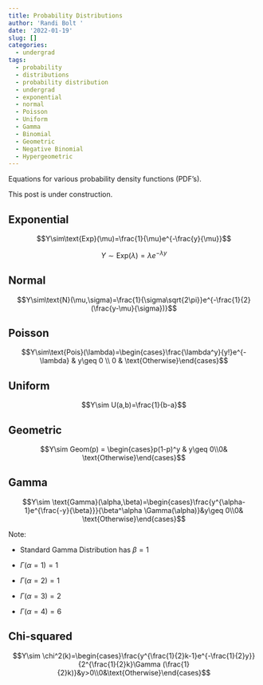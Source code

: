 ```yaml
---
title: Probability Distributions
author: 'Randi Bolt '
date: '2022-01-19'
slug: []
categories:
  - undergrad
tags:
  - probability
  - distributions
  - probability distribution
  - undergrad
  - exponential
  - normal
  - Poisson
  - Uniform
  - Gamma
  - Binomial
  - Geometric
  - Negative Binomial
  - Hypergeometric
---
```


Equations for various probability density functions (PDF's). 

This post is under construction.

## Exponential 

$$Y\sim\text{Exp}(\mu)=\frac{1}{\mu}e^{-\frac{y}{\mu}}$$

$$Y\sim\text{Exp}(\lambda)=\lambda e^{-\lambda y}$$

## Normal 

$$Y\sim\text{N}(\mu,\sigma)=\frac{1}{\sigma\sqrt{2\pi}}e^{-\frac{1}{2}(\frac{y-\mu}{\sigma})}$$

## Poisson

$$Y\sim\text{Pois}(\lambda)=\begin{cases}\frac{\lambda^y}{y!}e^{-\lambda} & y\geq 0 \\ 0 & \text{Otherwise}\end{cases}$$

## Uniform  

$$Y\sim U(a,b)=\frac{1}{b-a}$$

## Geometric 

$$Y\sim Geom(p) = \begin{cases}p(1-p)^y & y\geq 0\\0& \text{Otherwise}\end{cases}$$

## Gamma 

$$Y\sim \text{Gamma}(\alpha,\beta)=\begin{cases}\frac{y^{\alpha-1}e^{\frac{-y}{\beta}}}{\beta^\alpha \Gamma(\alpha)}&y\geq 0\\0& \text{Otherwise}\end{cases}$$

Note:

- Standard Gamma Distribution has $\beta = 1$

- $\Gamma(\alpha =1)=1$

- $\Gamma(\alpha =2)=1$

- $\Gamma(\alpha =3)=2$

- $\Gamma(\alpha =4)=6$

## Chi-squared 

$$Y\sim \chi^2(k)=\begin{cases}\frac{y^{\frac{1}{2}k-1}e^{-\frac{1}{2}y}}{2^{\frac{1}{2}k}\Gamma (\frac{1}{2}k)}&y>0\\0&\text{Otherwise}\end{cases}$$









